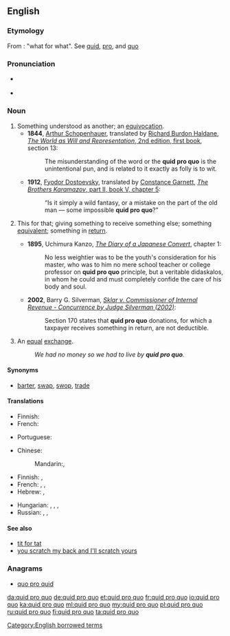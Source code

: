 ==English==
{{was wotd|2009|August|17}}

===Etymology===
From {{etyl|la|en}}: "what for what". See [[quid#Latin|quid]], [[pro#Latin|pro]], and [[quo#Latin|quo]]

===Pronunciation===
* {{a|UK}} {{IPA|/ˌkwɪd.pɹəʊˈkwəʊ/}}
* {{a|US}} {{IPA|/ˌkwɪd.pɹoʊˈkwoʊ/}}

===Noun===
{{en-noun|head=[[quid]] [[pro]] [[quo]]|quid pro quos|quae pro quibus|quid pro quibus}}

# Something understood as another; an [[equivocation]].
#* '''1844''', [[w:Arthur Schopenhauer|Arthur Schopenhauer]], translated by [[s:Author:Richard Burdon Haldane|Richard Burdon Haldane]], [[s:The World as Will and Representation/First Book|''The World as Will and Representation'', 2nd edition, first book]], section 13:
#*: The misunderstanding of the word or the '''quid pro quo''' is the unintentional pun, and is related to it exactly as folly is to wit.
#* '''1912''', [[w:Fyodor Dostoevsky|Fyodor Dostoevsky]], translated by [[s:Constance Garnett|Constance Garnett]], [[s:The Brothers Karamazov/Book V/Chapter 5|''The Brothers Karamazov'', part II, book V, chapter 5]]:
#*: &ldquo;Is it simply a wild fantasy, or a mistake on the part of the old man &mdash; some impossible '''quid pro quo'''?&rdquo;
# {{context|legal|lang=en}} This for that; giving something to receive something else; something [[equivalent]]; something in [[return]].
#* '''1895''', Uchimura Kanzo, [[s:The Diary of a Japanese Convert|''The Diary of a Japanese Convert'']], chapter 1:
#*: No less weightier was to be the youth's consideration for his master, who was to him no mere school teacher or college professor on '''quid pro quo''' principle, but a veritable didaskalos, in whom he could and must completely confide the care of his body and soul.
#* '''2002''', Barry G. Silverman, [[s:Sklar v. Commissioner of Internal Revenue - Concurrence by Judge Silverman (2002)|''Sklar v. Commissioner of Internal Revenue - Concurrence by Judge Silverman (2002)'']]:
#*: Section 170 states that '''quid pro quo''' donations, for which a taxpayer receives something in return, are not deductible.
# An [[equal]] [[exchange]].
#: ''We had no money so we had to live by '''quid pro quo'''.''

====Synonyms====
* {{sense|an equal exchange}} [[barter]], [[swap]], [[swop]], [[trade]]

====Translations====
{{trans-top|Something understood as another}}
* Finnish: {{t+|fi|väärinkäsitys}}
* French: {{t+|fr|quiproquo|m}}
{{trans-mid}}
* Portuguese: {{t+|pt|quiproquó|m}}
{{trans-bottom}}

{{trans-top|this for that}}
* Chinese:
*: Mandarin:{{t|cmn|等價交換|sc=Hani}}, {{t|cmn|等价交换|tr=děngjià jiāohuàn|sc=Hani}}
* Finnish: {{t+|fi|vaihtokauppa}}, {{t|fi|vastasuoritus}}
* French: {{t+|fr|contrepartie|f}}, {{t+|fr|donnant donnant}}, {{t+|fr|on ne donne rien pour rien}}
* Hebrew: {{t|he|שמור לי ואשמור לך}}, {{t|he|יד רוחצת יד}}
{{trans-mid}}
* Hungarian: {{t|hu|viszontszolgáltatás}}, {{t+|hu|ellenszolgáltatás}}, {{t+|hu|egyenérték}}, {{t+|hu|ellenérték}}
* Russian: {{t|ru|услуга за услугу|tr=uslúga za uslúgu|sc=Cyrl}}, {{t|ru|нечто за нечто|tr=néčto za néčto|sc=Cyrl}}, {{qualifier|colloquial}} {{t|ru|дашь на дашь|tr=daš' na dáš'|sc=Cyrl}}
{{trans-bottom}}

====See also====
* [[tit for tat]]
* [[you scratch my back and I'll scratch yours]]

===Anagrams===
* [[quo pro quid#English|quo pro quid]]

[[Category:English borrowed terms]]

[[da:quid pro quo]]
[[de:quid pro quo]]
[[et:quid pro quo]]
[[fr:quid pro quo]]
[[io:quid pro quo]]
[[ka:quid pro quo]]
[[ml:quid pro quo]]
[[my:quid pro quo]]
[[pl:quid pro quo]]
[[ru:quid pro quo]]
[[fi:quid pro quo]]
[[ta:quid pro quo]]